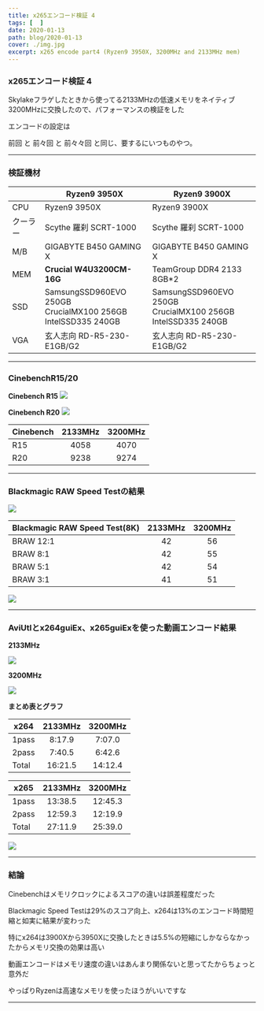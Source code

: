 ```yaml
---
title: x265エンコード検証 4
tags: [  ]
date: 2020-01-13
path: blog/2020-01-13
cover: ./img.jpg
excerpt: x265 encode part4 (Ryzen9 3950X, 3200MHz and 2133MHz mem)
---
```


### x265エンコード検証 4

Skylakeフラゲしたときから使ってる2133MHzの低速メモリをネイティブ3200MHzに交換したので、パフォーマンスの検証をした

エンコードの設定は
<Link to="/blog/2019-12-03">
前回
</Link>
と
<Link to="/blog/2019-07-08">
前々回
</Link>
と
<Link to="/blog/2019-02-14">
前々々回
</Link>
と同じ、要するにいつものやつ。

---

### 検証機材

|     | Ryzen9 3950X | Ryzen9 3900X|
|-----------|------------|------------|
| CPU      | Ryzen9 3950X      | Ryzen9 3900X      |
| クーラー  | Scythe 羅刹 SCRT-1000     | Scythe 羅刹 SCRT-1000    |
| M/B | GIGABYTE B450 GAMING X    | GIGABYTE B450 GAMING X    |
| MEM | **Crucial W4U3200CM-16G**    | TeamGroup DDR4 2133 8GB*2    |
| SSD | SamsungSSD960EVO 250GB<br/>CrucialMX100 256GB<br/>IntelSSD335 240GB    | SamsungSSD960EVO 250GB<br/>CrucialMX100 256GB<br/>IntelSSD335 240GB    |
| VGA | 玄人志向 RD-R5-230-E1GB/G2    | 玄人志向 RD-R5-230-E1GB/G2    |

---

### CinebenchR15/20

**Cinebench R15**
![](./img1.jpg)

**Cinebench R20**
![](./img2.jpg)

| Cinebench     |2133MHz      |3200MHz         |
|-----------|:------------:|:------------:|
| R15      | 4058	       | 4070      |
| R20      | 9238       | 9274      |

---

### Blackmagic RAW Speed Testの結果

![](./img4.jpg)

| Blackmagic RAW Speed Test(8K)     |2133MHz      |3200MHz         |
|-----------|:------------:|:------------:|
| BRAW 12:1      | 42	       | 56      |
| BRAW 8:1      | 42       | 55      |
| BRAW 5:1      | 42       | 54      |
| BRAW 3:1      | 41       | 51      |

![](./img3.jpg)

---

### AviUtlとx264guiEx、x265guiExを使った動画エンコード結果

**2133MHz**

![](./img5.jpg)

**3200MHz**

![](./img6.jpg)

**まとめ表とグラフ**

| x264     |2133MHz      |3200MHz         |
|-----------|:------------:|:------------:|
| 1pass      | 8:17.9	       | 7:07.0      |
| 2pass      | 7:40.5	       | 6:42.6      |
| Total      | 16:21.5       | 14:12.4      |

| x265     |2133MHz      |3200MHz         |
|-----------|:------------:|:------------:|
| 1pass      | 13:38.5	       | 12:45.3      |
| 2pass      | 12:59.3	       | 12:19.9      |
| Total      | 27:11.9       | 25:39.0      |

![](./img7.jpg)

---

### 結論

Cinebenchはメモリクロックによるスコアの違いは誤差程度だった

Blackmagic Speed Testは29%のスコア向上、x264は13%のエンコード時間短縮と如実に結果が変わった

特にx264は3900Xから3950Xに交換したときは5.5%の短縮にしかならなかったからメモリ交換の効果は高い

動画エンコードはメモリ速度の違いはあんまり関係ないと思ってたからちょっと意外だ

やっぱりRyzenは高速なメモリを使ったほうがいいですな

---